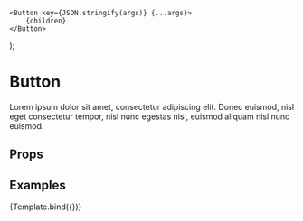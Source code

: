 
<Meta title="Button" component={Button} />

    <Button key={JSON.stringify(args)} {...args}>
        {children}
    </Button>
);

# Button

Lorem ipsum dolor sit amet, consectetur adipiscing elit. Donec euismod, nisl eget consectetur tempor, nisl nunc egestas nisi, euismod aliquam nisl nunc euismod.

## Props

<ArgsTable story="Default" />

## Examples

<Canvas>
    <Story
        name="Default"
        argTypes={{
            onClick: { action: 'clicked' },
            variant: {
                options: ['primary', 'secondary'],
                control: { type: 'radio' },
            },
        }}
        args={{
            children: 'Hello World',
            variant: 'primary',
        }}
    >
        {Template.bind({})}
    </Story>
</Canvas>
